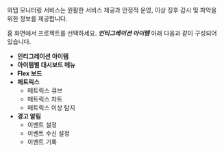 와탭 모니터링 서비스는 원활한 서비스 제공과 안정적 운영, 이상 징후 감시 및 파악을 위한 정보를 제공합니다.

홈 화면에서 프로젝트를 선택하세요. ***인티그레이션 아이템*** 아래 다음과 같이 구성되어 있습니다.

* **인티그레이션 아이템**
* **아이템별 대시보드 메뉴**
* **Flex 보드**
* **메트릭스**
    * 메트릭스 큐브
    * 메트릭스 차트
    * 메트릭스 이상 탐지
* **경고 알림**
    * 이벤트 설정
    * 이벤트 수신 설정
    * 이벤트 기록

